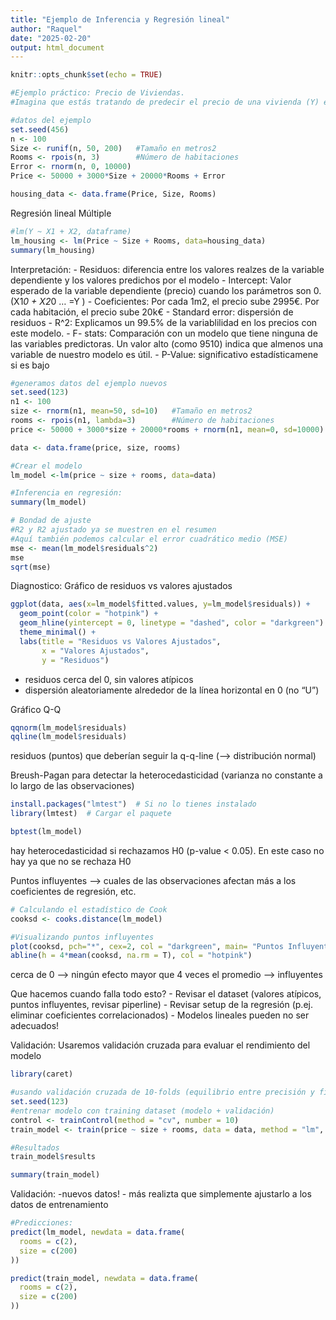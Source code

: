 ---
title: "Ejemplo de Inferencia y Regresión lineal"
author: "Raquel"
date: "2025-02-20"
output: html_document
---

```{r setup, include=FALSE}
knitr::opts_chunk$set(echo = TRUE)
```


```{r}
#Ejemplo práctico: Precio de Viviendas.
#Imagina que estás tratando de predecir el precio de una vivienda (Y) en función de su tamaño en metros cuadrados(X1), y el número de habitaciónes (X2)

#datos del ejemplo
set.seed(456)
n <- 100
Size <- runif(n, 50, 200)   #Tamaño en metros2
Rooms <- rpois(n, 3)        #Número de habitaciones
Error <- rnorm(n, 0, 10000)
Price <- 50000 + 3000*Size + 20000*Rooms + Error

housing_data <- data.frame(Price, Size, Rooms)
```

Regresión lineal Múltiple
```{r}
#lm(Y ~ X1 + X2, dataframe)
lm_housing <- lm(Price ~ Size + Rooms, data=housing_data)
summary(lm_housing)
```

Interpretación:
- Residuos: diferencia entre los valores realzes de la variable dependiente y los valores predichos por el modelo
- Intercept: Valor esperado de la variable dependiente (precio) cuando los parámetros son 0. (X1*0 + X2*0 ... =Y )
- Coeficientes: Por cada 1m2, el precio sube 2995€. Por cada habitación, el precio sube 20k€
- Standard error: dispersión de residuos
- R^2: Explicamos un 99.5% de la variablilidad en los precios con este modelo.
- F- stats: Comparación con un modelo que tiene ninguna de las variables predictoras. Un valor alto (como 9510) indica que almenos una variable de nuestro modelo es útil.
-  P-Value: significativo estadísticamene si es bajo

```{r}
#generamos datos del ejemplo nuevos
set.seed(123)
n1 <- 100
size <- rnorm(n1, mean=50, sd=10)   #Tamaño en metros2
rooms <- rpois(n1, lambda=3)        #Número de habitaciones
price <- 50000 + 3000*size + 20000*rooms + rnorm(n1, mean=0, sd=10000)

data <- data.frame(price, size, rooms)

#Crear el modelo 
lm_model <-lm(price ~ size + rooms, data=data)

#Inferencia en regresión:
summary(lm_model)
```
```{r}
# Bondad de ajuste
#R2 y R2 ajustado ya se muestren en el resumen
#Aquí también podemos calcular el error cuadrático medio (MSE)
mse <- mean(lm_model$residuals^2)
mse
sqrt(mse)
```
Diagnostico:
Gráfico de residuos vs valores ajustados
```{r}
ggplot(data, aes(x=lm_model$fitted.values, y=lm_model$residuals)) +
  geom_point(color = "hotpink") +
  geom_hline(yintercept = 0, linetype = "dashed", color = "darkgreen") + 
  theme_minimal() +
  labs(title = "Residuos vs Valores Ajustados", 
       x = "Valores Ajustados",
       y = "Residuos")
```

- residuos cerca del 0, sin valores atípicos
- dispersión aleatoriamente alrededor de la línea horizontal en 0 (no "U")

Gráfico Q-Q

```{r}
qqnorm(lm_model$residuals)
qqline(lm_model$residuals)
```
residuos (puntos) que deberían seguir la q-q-line (--> distribución normal)

Breush-Pagan para detectar la heterocedasticidad (varianza no constante a lo largo de las observaciones)
```{r}
install.packages("lmtest")  # Si no lo tienes instalado
library(lmtest)  # Cargar el paquete

```

```{r}
bptest(lm_model)
```
hay heterocedasticidad si rechazamos H0 (p-value < 0.05). En este caso no hay ya que no se rechaza H0

Puntos influyentes --> cuales de las observaciones afectan más a los coeficientes de regresión, etc.

```{r}
# Calculando el estadístico de Cook
cooksd <- cooks.distance(lm_model)
```

```{r}
#Visualizando puntos influyentes
plot(cooksd, pch="*", cex=2, col = "darkgreen", main= "Puntos Influyentes mediante el Estadístico de Cook")
abline(h = 4*mean(cooksd, na.rm = T), col = "hotpink")
```
cerca de 0 --> ningún efecto
mayor que 4 veces el promedio --> influyentes



Que hacemos cuando falla todo esto?
- Revisar el dataset (valores atípicos, puntos influyentes, revisar piperline)
- Revisar setup de la regresión (p.ej. eliminar coeficientes correlacionados)
- Modelos lineales pueden no ser adecuados!


Validación:
Usaremos validación cruzada para evaluar el rendimiento del modelo

```{r}
library(caret)
```

```{r}
#usando validación cruzada de 10-folds (equilibrio entre precisión y ficiencia computacional)
set.seed(123)
#entrenar modelo con training dataset (modelo + validación)
control <- trainControl(method = "cv", number = 10)
train_model <- train(price ~ size + rooms, data = data, method = "lm", trControl = control)

#Resultados
train_model$results

summary(train_model)


```

Validación:
-nuevos datos!
- más realizta que simplemente ajustarlo a los datos de entrenamiento

```{r}
#Predicciones:
predict(lm_model, newdata = data.frame(
  rooms = c(2),
  size = c(200)
))

predict(train_model, newdata = data.frame(
  rooms = c(2),
  size = c(200)
))
```

